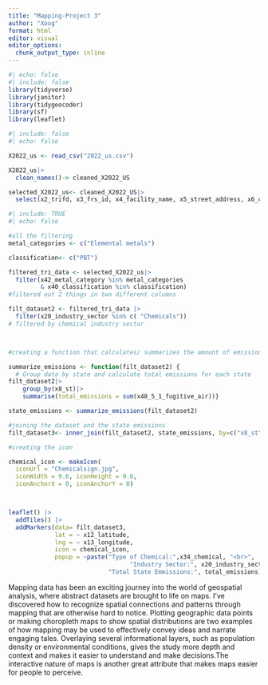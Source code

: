```yaml
---
title: "Mapping-Project 3"
author: "Xoog"
format: html
editor: visual
editor_options: 
  chunk_output_type: inline
---
```


```r
#| echo: false
#| include: false
library(tidyverse)
library(janitor)
library(tidygeocoder)
library(sf)
library(leaflet)
```

```r
#| include: false
#| echo: false

X2022_us <- read_csv("2022_us.csv")

X2022_us|>
  clean_names()-> cleaned_X2022_US

selected_X2022_us<- cleaned_X2022_US|>
  select(x2_trifd, x3_frs_id, x4_facility_name, x5_street_address, x6_city, x7_county, x8_st,  x12_latitude, x13_longitude, x17_standard_parent_co_name, x20_industry_sector, x34_chemical,  x39_clean_air_act_chemical, x42_metal_category, x40_classification, x48_5_1_fugitive_air)

```

```r
#| include: TRUE
#| echo: false

#all the filtering
metal_categories <- c("Elemental metals")

classification<- c("PBT")

filtered_tri_data <- selected_X2022_us|>
  filter(x42_metal_category %in% metal_categories 
         & x40_classification %in% classification) 
#filtered out 2 things in two different columns 

filt_dataset2 <- filtered_tri_data |> 
  filter(x20_industry_sector %in% c( "Chemicals")) 
# filtered by chemical industry sector



#creating a function that calculates/ summarizes the amount of emissions per state 

summarize_emissions <- function(filt_dataset2) {
  # Group data by state and calculate total emissions for each state
filt_dataset2|>
    group_by(x8_st)|>
    summarise(total_emissions = sum(x48_5_1_fugitive_air))}

state_emissions <- summarize_emissions(filt_dataset2)

#joining the dataset and the state emissions
filt_dataset3<- inner_join(filt_dataset2, state_emissions, by=c("x8_st"))

#creating the icon

chemical_icon <- makeIcon(
  iconUrl = "Chemicalsign.jpg",
  iconWidth = 9.6, iconHeight = 9.6,
  iconAnchorX = 0, iconAnchorY = 0)



leaflet() |>
  addTiles() |>
  addMarkers(data= filt_dataset3,
             lat = ~ x12_latitude,
             lng = ~ x13_longitude,
             icon = chemical_icon, 
             popup = ~paste("Type of Chemical:",x34_chemical, "<br>",
                                  "Industry Sector:", x20_industry_sector, "<br>",
                            "Total State Emmissions:", total_emissions))


```

Mapping data has been an exciting journey into the world of geospatial analysis, where abstract datasets are brought to life on maps. I've discovered how to recognize spatial connections and patterns through mapping that are otherwise hard to notice. Plotting geographic data points or making choropleth maps to show spatial distributions are two examples of how mapping may be used to effectively convey ideas and narrate engaging tales. Overlaying several informational layers, such as population density or environmental conditions, gives the study more depth and context and makes it easier to understand and make decisions.The interactive nature of maps is another great attribute that makes maps easier for people to perceive.
